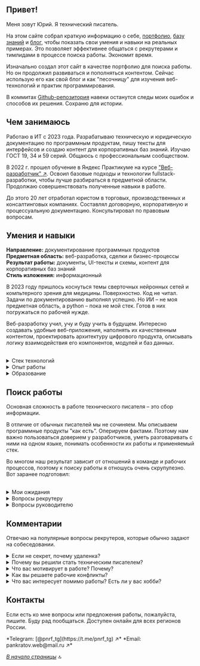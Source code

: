 
<a name="top-of-page"></a>

<PhotoBlock />

## Привет!

Меня зовут Юрий. Я технический писатель.

На этом сайте собрал краткую информацию о себе, [портфолио](./portfolio/), [базу знаний](./knowledge-base/) и [блог](./blog/), чтобы показать свои умения и навыки на реальных примерах. Это позволяет эффективнее общаться с рекрутерами и тимлидами в процессе поиска работы. Экономит время.

Изначально создал этот сайт в качестве портфолио для поиска работы. Но он продолжил развиваться и пополняться контентом. Сейчас использую его как свой блог и как "песочницу" для изучения веб-технологий и практик программирования. 

В коммитах [Github-репозитория](https://github.com/pnrf/myrepo) навеки останутся следы моих ошибок и способов их решения. Сохраню для истории.
 
## Чем занимаюсь

Работаю в ИТ с 2023 года. Разрабатываю техническую и юридическую документацию по программным продуктам, пишу тексты для интерфейсов и создаю контент для корпоративных баз знаний. Изучаю ГОСТ 19, 34 и 59 серий. Общаюсь с профессиональным сообществом.

В 2022 г. прошел обучение в Яндекс Практикуме на курсе ["Веб-разработчик" ↗](https://practicum.yandex.ru/web/). Освоил базовые подходы и технологии fullstack-разработки, чтобы лучше разбираться в предметной области. Продолжаю совершенствовать полученные навыки в работе.

До этого 20 лет отработал юристом в торговых, производственных и консалтинговых компаниях. Составлял договорную, корпоративную и процессуальную документацию. Консультировал по правовым вопросам.

## Умения и навыки

**Направление:** документирование программных продуктов  
**Предметная область:** веб-разработка, сделки и бизнес-процессы  
**Результат работы:** документы, UI-тексты и схемы, контент для корпоративных баз знаний  
**Стиль изложения:** информационный  

В 2023 году пришлось коснуться темы сверточных нейронных сетей и компьтерного зрения для медицины. Поверхностно. Код не читал. Задачи по документированию выполнял успешно. Но ИИ – не моя предметная область, а python – пока не мой стек. Готов в них погружаться по рабочей нужде.

Веб-разработку учил, учу и буду учить в будущем. Интересно создавать удобные веб-приложения, наполнять их качественным контентом, проектировать архитектуру цифрового продукта, описывать логику взаимодействия его компонентов, модулей и баз данных.

<br />
<details>
  <summary>Cтек технологий</summary>
	<br /> 
	Техписательство
	<p style={{margin: "10px 0", display: "flex", flexWrap: "wrap", gap: "8px"}}>
		<img src="https://img.shields.io/badge/GoogleApps-informational?style=flat&logo=google&logoColor=white&labelColor=4285F4&color=4e4e4e" alt="Google Apps" />
		<img src="https://img.shields.io/badge/Markdown-informational?style=flat&logo=MarkDown&logoColor=white&labelColor=000000&color=4E4E4E" alt="Markdown" />
		<img src="https://img.shields.io/badge/Git-informational?style=flat&logo=git&logoColor=white&labelColor=F05032&color=4E4E4E" alt="Git" />
		<img src="https://img.shields.io/badge/GitHub-informational?style=flat&logo=GitHub&logoColor=white&labelColor=181717&color=4E4E4E" alt="Github" />
		<img src="https://img.shields.io/badge/Draw.io-informational?style=flat&logo=diagramsdotnet&logoColor=white&labelColor=F08705&color=4e4e4e" alt="Draw.io" />
		<img src="https://img.shields.io/badge/Photoshop-informational?style=flat&logo=adobephotoshop&logoColor=white&labelColor=31A8FF&color=4E4E4E" alt="Photoshop" />
		<img src="https://img.shields.io/badge/Figma-informational?style=flat&logo=figma&logoColor=white&labelColor=F24E1E&color=4E4E4E" alt="Figma" />
		<img src="https://img.shields.io/badge/Obsidian-informational?style=flat&logo=obsidian&logoColor=white&labelColor=7C3AED&color=4e4e4e" alt="Obsidian" />
		<img src="https://img.shields.io/badge/Storybook-informational?style=flat&logo=Storybook&logoColor=white&labelColor=FF4785&color=4E4E4E" alt="Storybook" />
	</p>

	Веб-разработка. Фронтенд
	<p style={{margin: "10px 0", display: "flex", flexWrap: "wrap", gap: "8px"}}>
		<img src="https://img.shields.io/badge/HTML-informational?style=flat&logo=html5&logoColor=white&labelColor=E34F26&color=4E4E4E" alt="HTML" />
		<img src="https://img.shields.io/badge/CSS-informational?style=flat&logo=css3&logoColor=white&labelColor=1572B6&color=4E4E4E" alt="CSS" />
		<img src="https://img.shields.io/badge/SCSS-informational?style=flat&logo=sass&logoColor=white&labelColor=CC6699&color=4E4E4E" alt="SCSS" />
		<img src="https://img.shields.io/badge/JavaScript-informational?style=flat&logo=JavaScript&logoColor=white&labelColor=F7DF1E&color=4E4E4E" alt="JavaScript" />
		<img src="https://img.shields.io/badge/TypeScript-informational?style=flat&logo=typescript&logoColor=white&labelColor=3178C6&color=4E4E4E" alt="Typescript" />
		<img src="https://img.shields.io/badge/React-informational?style=flat&logo=React&logoColor=white&labelColor=61dafb&color=4e4e4e" alt="React.js" />
		<img src="https://img.shields.io/badge/Next.js-informational?style=flat&logo=nextdotjs&logoColor=white&labelColor=000&color=4e4e4e" alt="Next.js" />
		<img src="https://img.shields.io/badge/Nextra-informational?style=flat&logo=nextra&logoColor=white&labelColor=000&color=4e4e4e" alt="Nextra" />
		<img src="https://img.shields.io/badge/Tilda-informational?style=flat&logo=tildapublishing&logoColor=white&labelColor=FFA282&color=4e4e4e" alt="Tilda" />
	</p>

	Веб-разработка. Бэкенд
	<p style={{margin: "10px 0", display: "flex", flexWrap: "wrap", gap: "8px"}}>
		<img src="https://img.shields.io/badge/Node.js-informational?style=flat&logo=Node.js&logoColor=white&labelColor=6DA55F&color=4E4E4E" alt="Node.js" />
		<img src="https://img.shields.io/badge/Express.js-informational?style=flat&logo=Express&logoColor=white&labelColor=404D59&color=4E4E4E" alt="Express.js. Fast, unopinionated, minimalist web framework for Node.js" />
		<img src="https://img.shields.io/badge/nginx-informational?style=flat&logo=nginx&logoColor=white&labelColor=009639&color=4E4E4E" alt="nginx documentation" />
		<img src="https://img.shields.io/badge/pm2-informational?style=flat&logo=pm2&logoColor=white&labelColor=2B037A&color=4E4E4E" alt="PM2. Advanced, production process manager for Node.js" />
		<img src="https://img.shields.io/badge/Babel-informational?style=flat&logo=babel&logoColor=white&labelColor=F9DC3E&color=4E4E4E" alt="Babel" />
		<img src="https://img.shields.io/badge/MongoDB-informational?style=flat&logo=MongoDB&logoColor=white&labelColor=4EA94B&color=4E4E4E" alt="MongoDB Documentation" />
	</p>
</details>

<details>
	<summary>Опыт работы</summary>
	<br />
	**Технический писатель**

	- 2024 – Библиотека №7, отдел технической документации
	- 2023 – ИТ-компания, разработчик ИИ-сервисов, MedTech

	**Юрист по сделкам и бизнес-процессам**

	- 2021 – Аудиторская компания
	- 2021 – ИТ-компания, FinTech (на проект)
	- 2015 – Сеть медицинских лабораторий
	- 2010 – Сеть мебельных салонов
	- 2008 – Консалтинговая компания
	- 2005 – Автотехцентры Volkswagen и Honda
	- 2004 – Сеть ресторанов и кафе
	- 2003 – Аптечная сеть
	- 2001 – Веб-студия
</details>

<details>
	<summary>Образование</summary>
	<br />
	**Курсы**
	- 2025 – Яндекс Практикум, фронтенд-разработка
	- 2022 – Яндекс Практикум, веб-разработка
	- 2021 – Академия Бизнеса и Управления Системами, библиотечное дело
	- 2020 – АБиУС, методическая деятельность в сфере профобразования
	- 2019 – City Business School, личная эффективность и управленческие навыки
	- 2018 – РЭУ им. Г.В. Плеханова, управление персоналом

	**Высшее образование**
	- 2003 – Институт международной торговли и права, юриспруденция
</details>

## Поиск работы

Основная сложность в работе технического писателя – это сбор информации. 

В отличие от обычных писателей мы не сочиняем. Мы описываем программные продукты "как есть". Оперируем фактами. Поэтому нам важно пользоваться доверием у разработчиков, уметь разговаривать с ними на одном языке, понимать особенности их работы и применяемый стек.

Во многом наш результат зависит от отношений в команде и рабочих процессов, поэтому к поиску работы я отношусь очень скрупулезно. Вот заранее подготовил:

<br />
<details>
	<summary>Мои ожидания</summary>
	<br />
	**Компания**
	- Продуктовая компания. Не стартап!
	- Выстроенные рабочие процессы. Онбординг.
	- Ментор: кто-то опытный, с кем можно советоваться. 
	- База знаний с описанием продукта и шаблонами документов.

	**Оборудование и ПО**
	- Macbook, мониторы 5K 24"-27" (2 шт.), iPad mini, iPhone.
	- Google Workspace, MS Office, таск-менеджер (YouTrack, Yandex Tracker, etc.), Email.
	- СПС (для работы с ГОСТами): Техэксперт, Система юрист, Гарант или КонсультантПлюс.

	**Условия труда**
	- Формат работы: удалённый (!) либо гибридный (в Сколково).
	- График работы: гибкий (начало в 08:00 – 10:00).
	- Соцпакет: ДМС, фитнес, дополнительное обучение.
	- Оформление: по трудовому договору.  
</details>

<details>
	<summary>Вопросы рекрутеру</summary>
	<br />
	**Компания**
	- Чем занимается компания (сфера)?
	- Как давно существует на рынке?
	- Кто ваша целевая аудитория?

	**Проект и команда**
	- Что за проект (продукт)? Какой стек?
	- Как давно развивается проект (продукт)?
	- Сколько человек работают над проектом?
	- Какова моя роль в проекте? 

	**Рабочие процессы**
	- Как строится совместная работа команды?
	- Как оценивается эффективность работы (KPI)?
	- Применяете ли корпоративную базу знаний?
	- Какая у вас корпоративная культура?

	**Условия труда**
	- Формат работы удаленный?
	- Какой график и режим работы?
	- Какое обоудование и ПО потребуются?
	- Какая зарплатная вилка по вакансии?
	- Какой соцпакет?
	- Как оформляются больничные?

	**Точки роста**
	- Какие есть возможности для роста?
	- Возможно ли перейти в другую команду или проект?
</details>

<details>
	<summary>Вопросы руководителю</summary>
	<br />
	**Вакансия**
	- Каковы цель и задачи в работе на этой позиции?
	- Чем конкретно предстоит заниматься?
	- С какими технологиями нужно уметь работать?
	- Применяете ли вы ГОСТ, ISO?
	- Что самое сложное в работе на этой позиции?
	- Какой идеальный кандидат на эту должность?

	**Проект и команда**
	- Что за проект (продукт)? Какой стек?
	- Как строится работа над проектом?
	- Сколько человек в команде? Кто они?
		
	**Рабочие процессы**
	- Как строится совместная работа команды?
	- Есть ли корпоративная база знаний, стайлгайды?
	- Как оценивается эффективность работы (KPI)?
	- Насколько напряженный график работы?
	- Есть ли переработки и работа в выходные?
	- Как у вас с отпусками и больничными?

	**Точки роста**
	- Какие перспективы роста на этой должности?
</details>

## Комментарии

Отвечаю на популярные вопросы рекрутеров, которые обычно задают на собеседовании.  

<details>
	<summary>Если не секрет, почему удаленка?</summary>
	<br />
	- Жаль тратить время на дорогу. Ездил в офис на Павелецкой, выходило 4 часа в день (туда-обратно). 
	- В летне-осенний период предпочитаю жить на даче. Мотаться в Москву возможности нет.
	 
</details>

<details>
	<summary>Почему вы решили стать техническим писателем?</summary>
	<br />
	2020 год с его пандемией Covid-19 оказался для меня переломной точкой. Много боли, смертей. Я всерьез задумался, чем хочу заниматься в последующие годы своей жизни. Продолжать практиковать юриспруденцию или попробовать свои силы в другой профессии.

	Находясь на самоизоляции, смог спокойно все обдумать и скорректировать свои жизненные планы. [Решил сменить профессию](https://www.myrepo.ru/portfolio/projects/obucheniye-veb-razrabotke).
</details>

<details>
	<summary>Что вас мотивирует в работе? Почему?</summary>
	<br />
	Личные качества, команда, деньги.

	- Мозг жаждет во всем разобраться до мелочей.  
	- Любопытство и азарт понуждают не останавливаться на достигнутом.  
	- Работа в команде придает поддержку и уверенность в результате.  
	- Достойный заработок расширяет горизонты возможного.  
</details>

<details>
	<summary>Как вы решаете рабочие конфликты?</summary>
	<br />
	Как таковых конфликтов у меня не возникало. Конечно, были острые моменты и эмоциональные перепалки. Но, все они решались по-доброму. На следующий день люди успокаивались, извинялись друг перед другом и продолжали работать.

	По своему опыту скажу, что атмосферой в коллективе занимаются руководители (тимлид, HR-служба, директор... или все они совместно). Это комплексная задача, которая находится на уровне управления. Управления коллективом, бизнес-процессами и корпоративной культурой.

	Например, в некоторых крупных компаниях создают специальную комиссию (так называемый "арбитраж"), которая разбирается в причинах возникновения конфликта и наказывает виновного. В менее крупных компаниях вопрос решает руководитель своей единоличной волей.
</details>

<details>
	<summary>Что вас интересует помимо работы? Есть ли у вас хобби?</summary>
	<br />

	- В последнее время меня увлекают 2 темы: личная эффективность и work-life balance. Первая отвечает за время и качество, а вторая – за колесо жизненного баланса. Они полезны для самоанализа и личностного роста.
	- Отдыхаю с семьей и друзьями (преимущественно на даче). До пандемии 2020 года 15 лет ходил в походы по Селигеру (раз в год). Путешествовал за границей (Канарские острова, Чехия, Венгрия, Австрия, Египет и пр.). По работе ездил в регионы России (Питер, Калуга, Архангельск, Липецк, Воронеж, Осташков и пр.).
	- Продолжаю погружаться во фронтенд-разработку. Веду личную базу знаний в Obsidian. Летом 2024 г. приступил к созданию своего pet-проекта.
	- Рисую от руки цветными карандашами и акварелью (скетчинг).
	- Смотрю фильмы и сериалы. От дорам до блокбастеров. Часто ставлю фоном.
	- Занимаюсь фитнесом (кардио + общеукрепляющие упражнения).
</details>

## Контакты

Если есть ко мне вопросы или предложения работы, пожалуйста, пишите. Буду рад пообщаться. Доступен онлайн для всех регионов России.

<Callout type="info">
*Telegram: [@pnrf_tg](https://t.me/pnrf_tg) ↗*  
*Email: pankratov.web@mail.ru ↗*
</Callout>

<br />

*[В начало страницы](#top-of-page)* 🔝